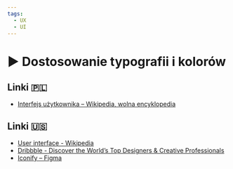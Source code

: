 ```yaml
---
tags:
  - UX
  - UI
---
```



# ▶️ Dostosowanie typografii i kolorów

<VimeoPlayer videoId="643182577" />

## Linki 🇵🇱

- [Interfejs użytkownika – Wikipedia, wolna encyklopedia](https://pl.wikipedia.org/wiki/Interfejs_u%C5%BCytkownika)

## Linki 🇺🇸

- [User interface - Wikipedia](https://en.wikipedia.org/wiki/User_interface)
- [Dribbble - Discover the World’s Top Designers & Creative Professionals](https://dribbble.com/)
- [Iconify – Figma](https://www.figma.com/community/plugin/735098390272716381/Iconify)
